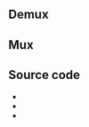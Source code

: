 == Demux ==
{{Module|name=avi|type=Access demux|description=[[AVI]] demuxer|sc=none}}
{{Option
|name=avi-interleaved
|value=boolean
|default=disabled
|description=Force interleaved method
}}
{{Option
|name=avi-index
|value=integer
|default=0
|select={0,1,2,3}
|description=Recreate a index for the AVI file. Use this if your AVI file is damaged or incomplete (not seekable). 0 ("Ask for action"), 1 ("Always fix"), 2 ("Never fix"), 3 ("Fix when necessary")
}}
{{Clear}}

== Mux ==
{{Module|name=avi|type=Muxer|description=[[AVI]] muxer|sc=avi}}
{{Option
|name=sout-avi-artist
|value=string
|default=NULL
|description=Artist
}}
{{Option
|name=sout-avi-date
|value=string
|default=NULL
|description=Date
}}
{{Option
|name=sout-avi-genre
|value=string
|default=NULL
|description=Genre
}}
{{Option
|name=sout-avi-copyright
|value=string
|default=NULL
|description=Copyright
}}
{{Option
|name=sout-avi-comment
|value=string
|default=NULL
|description=Comment
}}
{{Option
|name=sout-avi-name
|value=string
|default=NULL
|description=Name
}}
{{Option
|name=sout-avi-subject
|value=string
|default=NULL
|description=Subject
}}
{{Option
|name=sout-avi-encoder
|value=string
|default="VLC Media Player - " <var>VERSION_MESSAGE</var>
|description=Encoder
}}
{{Option
|name=sout-avi-keywords
|value=string
|default=NULL
|description=Keywords
}}
{{Clear}}

== Source code ==
* {{VLCSourceFile|modules/demux/avi/avi.c}}
* {{VLCSourceFile|modules/mux/avi.c}}
* {{VLCSourceFolder|modules/demux/avi}}

{{Documentation}}